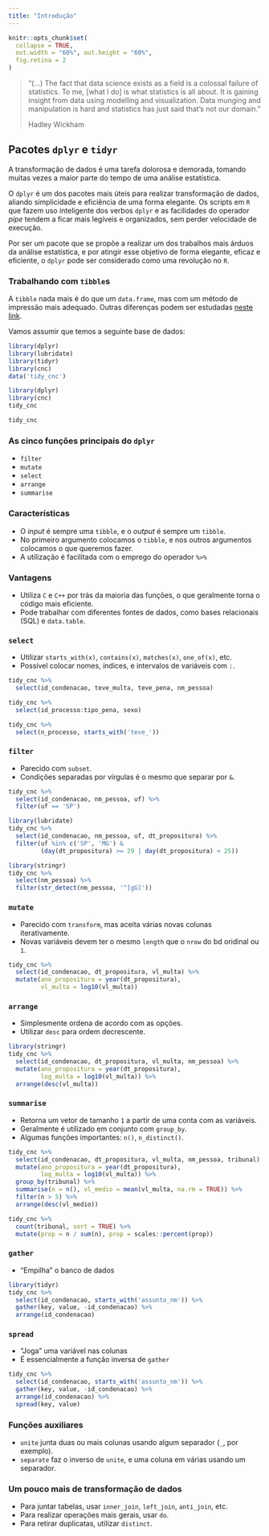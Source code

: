 ```yaml
---
title: "Introdução"
---
```


```r
knitr::opts_chunk$set(
  collapse = TRUE, 
  out.width = "60%", out.height = "60%",
  fig.retina = 2
)
```

> "(...) The fact that data science exists as a field is a colossal failure of statistics. To me, [what I do] is what statistics is all about. It is gaining insight from data using modelling and visualization. Data munging and manipulation is hard and statistics has just said that’s not our domain."
> 
> Hadley Wickham


## Pacotes `dplyr` e `tidyr`

A transformação de dados é uma tarefa dolorosa e demorada, tomando muitas vezes a maior parte do tempo de uma análise estatística.

O `dplyr` é um dos pacotes mais úteis para realizar transformação de dados, aliando simplicidade e eficiência de uma forma elegante. Os scripts em `R` que fazem uso inteligente dos verbos `dplyr` e as facilidades do operador _pipe_ tendem a ficar mais legíveis e organizados, sem perder velocidade de execução.

Por ser um pacote que se propõe a realizar um dos trabalhos mais árduos da análise estatística, e por atingir esse objetivo de forma elegante, eficaz e eficiente, o `dplyr` pode ser considerado como uma revolução no `R`.

### Trabalhando com `tibble`s

A `tibble` nada mais é do que um `data.frame`, mas com um método de impressão mais adequado. Outras diferenças podem ser estudadas [neste link](http://r4ds.had.co.nz/tibbles.html).

Vamos assumir que temos a seguinte base de dados:

```r
library(dplyr)
library(lubridate)
library(tidyr)
library(cnc)
data('tidy_cnc')
```

```r
library(dplyr)
library(cnc)
tidy_cnc
```

```r
tidy_cnc
```

### As cinco funções principais do `dplyr`

- `filter`
- `mutate`
- `select`
- `arrange`
- `summarise`

### Características

- O _input_  é sempre uma `tibble`, e o _output_  é sempre um `tibble`.
- No primeiro argumento colocamos o `tibble`, e nos outros argumentos colocamos o que queremos fazer.
- A utilização é facilitada com o emprego do operador `%>%`

### Vantagens

- Utiliza `C` e `C++` por trás da maioria das funções, o que geralmente torna o código mais eficiente.
- Pode trabalhar com diferentes fontes de dados, como bases relacionais (SQL) e `data.table`.

### `select`

- Utilizar `starts_with(x)`, `contains(x)`, `matches(x)`, `one_of(x)`, etc.
- Possível colocar nomes, índices, e intervalos de variáveis com `:`.

```r
tidy_cnc %>% 
  select(id_condenacao, teve_multa, teve_pena, nm_pessoa)
```

```r
tidy_cnc %>% 
  select(id_processo:tipo_pena, sexo)
```

```r
tidy_cnc %>% 
  select(n_processo, starts_with('teve_'))
```

### `filter`

- Parecido com `subset`.
- Condições separadas por vírgulas é o mesmo que separar por `&`.

```r
tidy_cnc %>% 
  select(id_condenacao, nm_pessoa, uf) %>% 
  filter(uf == 'SP')
```

```r
library(lubridate)
tidy_cnc %>% 
  select(id_condenacao, nm_pessoa, uf, dt_propositura) %>% 
  filter(uf %in% c('SP', 'MG') &
         (day(dt_propositura) >= 29 | day(dt_propositura) < 25))
```


```r
library(stringr)
tidy_cnc %>% 
  select(nm_pessoa) %>% 
  filter(str_detect(nm_pessoa, '^[gG]'))
```

### `mutate`

- Parecido com `transform`, mas aceita várias novas colunas iterativamente.
- Novas variáveis devem ter o mesmo `length` que o `nrow` do bd oridinal ou `1`.

```r
tidy_cnc %>% 
  select(id_condenacao, dt_propositura, vl_multa) %>% 
  mutate(ano_propositura = year(dt_propositura),
         vl_multa = log10(vl_multa))
```

### `arrange`

- Simplesmente ordena de acordo com as opções.
- Utilizar `desc` para ordem decrescente.

```r
library(stringr)
tidy_cnc %>% 
  select(id_condenacao, dt_propositura, vl_multa, nm_pessoa) %>% 
  mutate(ano_propositura = year(dt_propositura),
         log_multa = log10(vl_multa)) %>% 
  arrange(desc(vl_multa))
```

### `summarise`

- Retorna um vetor de tamanho `1` a partir de uma conta com as variáveis.
- Geralmente é utilizado em conjunto com `group_by`.
- Algumas funções importantes: `n()`, `n_distinct()`.

```r
tidy_cnc %>% 
  select(id_condenacao, dt_propositura, vl_multa, nm_pessoa, tribunal) %>% 
  mutate(ano_propositura = year(dt_propositura),
         log_multa = log10(vl_multa)) %>% 
  group_by(tribunal) %>% 
  summarise(n = n(), vl_medio = mean(vl_multa, na.rm = TRUE)) %>% 
  filter(n > 5) %>% 
  arrange(desc(vl_medio))
```

```r
tidy_cnc %>% 
  count(tribunal, sort = TRUE) %>% 
  mutate(prop = n / sum(n), prop = scales::percent(prop))
```

### `gather`

- "Empilha" o banco de dados

```r
library(tidyr)
tidy_cnc %>% 
  select(id_condenacao, starts_with('assunto_nm')) %>% 
  gather(key, value, -id_condenacao) %>% 
  arrange(id_condenacao)
```

### `spread`

- "Joga" uma variável nas colunas
- É essencialmente a função inversa de `gather`

```r
tidy_cnc %>% 
  select(id_condenacao, starts_with('assunto_nm')) %>% 
  gather(key, value, -id_condenacao) %>% 
  arrange(id_condenacao) %>% 
  spread(key, value)
```

### Funções auxiliares

- `unite` junta duas ou mais colunas usando algum separador (`_`, por exemplo).
- `separate` faz o inverso de `unite`, e uma coluna em várias usando um separador.

### Um pouco mais de transformação de dados

- Para juntar tabelas, usar `inner_join`, `left_join`, `anti_join`, etc.
- Para realizar operações mais gerais, usar `do`.
- Para retirar duplicatas, utilizar `distinct`.
